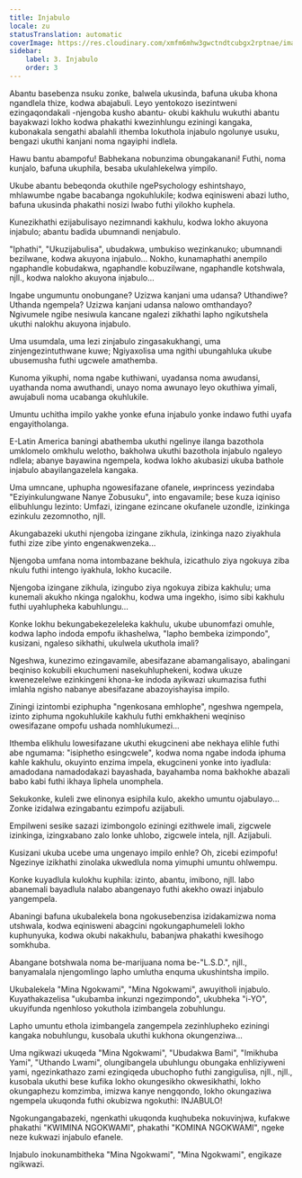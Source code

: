 ```yaml
---
title: Injabulo
locale: zu
statusTranslation: automatic
coverImage: https://res.cloudinary.com/xmfm6mhw3gwctndtcubgx2rptnae/image/upload/v1741354419/small_cover_la_gran_rebelion_28716e29d2.webp
sidebar:
    label: 3. Injabulo
    order: 3
---
```

Abantu basebenza nsuku zonke, balwela ukusinda, bafuna ukuba khona ngandlela thize, kodwa abajabuli. Leyo yentokozo isezintweni ezingaqondakali -njengoba kusho abantu- okubi kakhulu wukuthi abantu bayakwazi lokho kodwa phakathi kwezinhlungu eziningi kangaka, kubonakala sengathi abalahli ithemba lokuthola injabulo ngolunye usuku, bengazi ukuthi kanjani noma ngayiphi indlela.

Hawu bantu abampofu! Babhekana nobunzima obungakanani! Futhi, noma kunjalo, bafuna ukuphila, besaba ukulahlekelwa yimpilo.

Ukube abantu bebeqonda okuthile ngePsychology eshintshayo, mhlawumbe ngabe bacabanga ngokuhlukile; kodwa eqinisweni abazi lutho, bafuna ukusinda phakathi nosizi lwabo futhi yilokho kuphela.

Kunezikhathi ezijabulisayo nezimnandi kakhulu, kodwa lokho akuyona injabulo; abantu badida ubumnandi nenjabulo.

"Iphathi", "Ukuzijabulisa", ubudakwa, umbukiso wezinkanuko; ubumnandi bezilwane, kodwa akuyona injabulo... Nokho, kunamaphathi anempilo ngaphandle kobudakwa, ngaphandle kobuzilwane, ngaphandle kotshwala, njll., kodwa nalokho akuyona injabulo...

Ingabe ungumuntu onobungane? Uzizwa kanjani uma udansa? Uthandiwe? Uthanda ngempela? Uzizwa kanjani udansa nalowo omthandayo? Ngivumele ngibe nesiwula kancane ngalezi zikhathi lapho ngikutshela ukuthi nalokhu akuyona injabulo.

Uma usumdala, uma lezi zinjabulo zingasakukhangi, uma zinjengezintuthwane kuwe; Ngiyaxolisa uma ngithi ubungahluka ukube ubusemusha futhi ugcwele amathemba.

Kunoma yikuphi, noma ngabe kuthiwani, uyadansa noma awudansi, uyathanda noma awuthandi, unayo noma awunayo leyo okuthiwa yimali, awujabuli noma ucabanga okuhlukile.

Umuntu uchitha impilo yakhe yonke efuna injabulo yonke indawo futhi uyafa engayitholanga.

E-Latin America baningi abathemba ukuthi ngelinye ilanga bazothola umklomelo omkhulu welotho, bakholwa ukuthi bazothola injabulo ngaleyo ndlela; abanye bayawina ngempela, kodwa lokho akubasizi ukuba bathole injabulo abayilangazelela kangaka.

Uma umncane, uphupha ngowesifazane ofanele, инprincess yezindaba "Eziyinkulungwane Nanye Zobusuku", into engavamile; bese kuza iqiniso elibuhlungu lezinto: Umfazi, izingane ezincane okufanele uzondle, izinkinga ezinkulu zezomnotho, njll.

Akungabazeki ukuthi njengoba izingane zikhula, izinkinga nazo ziyakhula futhi zize zibe yinto engenakwenzeka...

Njengoba umfana noma intombazane bekhula, izicathulo ziya ngokuya ziba nkulu futhi intengo iyakhula, lokho kucacile.

Njengoba izingane zikhula, izingubo ziya ngokuya zibiza kakhulu; uma kunemali akukho nkinga ngalokhu, kodwa uma ingekho, isimo sibi kakhulu futhi uyahlupheka kabuhlungu...

Konke lokhu bekungabekezeleleka kakhulu, ukube ubunomfazi omuhle, kodwa lapho indoda empofu ikhashelwa, "lapho bembeka izimpondo", kusizani, ngaleso sikhathi, ukulwela ukuthola imali?

Ngeshwa, kunezimo ezingavamile, abesifazane abamangalisayo, abalingani beqiniso kokubili ekuchumeni nasekuhluphekeni, kodwa ukuze kwenezelelwe ezinkingeni khona-ke indoda ayikwazi ukumazisa futhi imlahla ngisho nabanye abesifazane abazoyishayisa impilo.

Ziningi izintombi eziphupha "ngenkosana emhlophe", ngeshwa ngempela, izinto ziphuma ngokuhlukile kakhulu futhi emkhakheni weqiniso owesifazane ompofu ushada nomhlukumezi...

Ithemba elikhulu lowesifazane ukuthi ekugcineni abe nekhaya elihle futhi abe ngumama: "isiphetho esingcwele", kodwa noma ngabe indoda iphuma kahle kakhulu, okuyinto enzima impela, ekugcineni yonke into iyadlula: amadodana namadodakazi bayashada, bayahamba noma bakhokhe abazali babo kabi futhi ikhaya liphela unomphela.

Sekukonke, kuleli zwe elinonya esiphila kulo, akekho umuntu ojabulayo... Zonke izidalwa ezingabantu ezimpofu azijabuli.

Empilweni sesike sazazi izimbongolo eziningi ezithwele imali, zigcwele izinkinga, izingxabano zalo lonke uhlobo, zigcwele intela, njll. Azijabuli.

Kusizani ukuba ucebe uma ungenayo impilo enhle? Oh, zicebi ezimpofu! Ngezinye izikhathi zinolaka ukwedlula noma yimuphi umuntu ohlwempu.

Konke kuyadlula kulokhu kuphila: izinto, abantu, imibono, njll. labo abanemali bayadlula nalabo abangenayo futhi akekho owazi injabulo yangempela.

Abaningi bafuna ukubalekela bona ngokusebenzisa izidakamizwa noma utshwala, kodwa eqinisweni abagcini ngokungaphumeleli lokho kuphunyuka, kodwa okubi nakakhulu, babanjwa phakathi kwesihogo somkhuba.

Abangane botshwala noma be-marijuana noma be-"L.S.D.", njll., banyamalala njengomlingo lapho umlutha enquma ukushintsha impilo.

Ukubalekela "Mina Ngokwami", "Mina Ngokwami", awuyitholi injabulo. Kuyathakazelisa "ukubamba inkunzi ngezimpondo", ukubheka "i-YO", ukuyifunda ngenhloso yokuthola izimbangela zobuhlungu.

Lapho umuntu ethola izimbangela zangempela zezinhlupheko eziningi kangaka nobuhlungu, kusobala ukuthi kukhona okungenziwa...

Uma ngikwazi ukuqeda "Mina Ngokwami", "Ubudakwa Bami", "Imikhuba Yami", "Uthando Lwami", olungibangela ubuhlungu obungaka enhliziyweni yami, ngezinkathazo zami ezingiqeda ubuchopho futhi zangigulisa, njll., njll., kusobala ukuthi bese kufika lokho okungesikho okwesikhathi, lokho okungaphezu komzimba, imizwa kanye nengqondo, lokho okungaziwa ngempela ukuqonda futhi okubizwa ngokuthi: INJABULO!

Ngokungangabazeki, ngenkathi ukuqonda kuqhubeka nokuvinjwa, kufakwe phakathi "KWIMINA NGOKWAMI", phakathi "KOMINA NGOKWAMI", ngeke neze kukwazi injabulo efanele.

Injabulo inokunambitheka "Mina Ngokwami", "Mina Ngokwami", engikaze ngikwazi.


